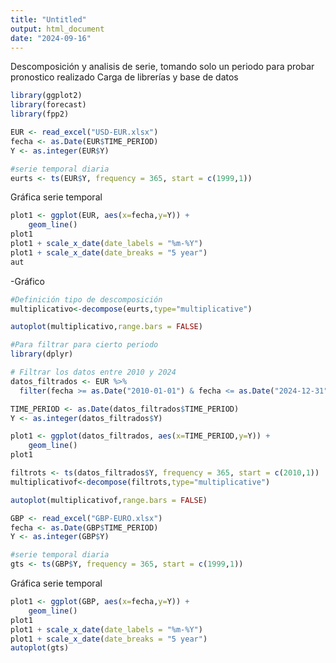 ```yaml
---
title: "Untitled"
output: html_document
date: "2024-09-16"
---
```

Descomposición y analisis de serie, tomando solo un periodo para probar pronostico realizado
Carga de librerías y base de datos
```r
library(ggplot2)
library(forecast)
library(fpp2)

EUR <- read_excel("USD-EUR.xlsx")
fecha <- as.Date(EUR$TIME_PERIOD)
Y <- as.integer(EUR$Y)

#serie temporal diaria
eurts <- ts(EUR$Y, frequency = 365, start = c(1999,1))
```


Gráfica serie temporal
```r
plot1 <- ggplot(EUR, aes(x=fecha,y=Y)) + 
    geom_line() 
plot1
plot1 + scale_x_date(date_labels = "%m-%Y")
plot1 + scale_x_date(date_breaks = "5 year")
aut
```

-Gráfico
```r
#Definición tipo de descomposición
multiplicativo<-decompose(eurts,type="multiplicative")

autoplot(multiplicativo,range.bars = FALSE) 
```

```r
#Para filtrar para cierto periodo
library(dplyr)

# Filtrar los datos entre 2010 y 2024
datos_filtrados <- EUR %>%
  filter(fecha >= as.Date("2010-01-01") & fecha <= as.Date("2024-12-31"))

TIME_PERIOD <- as.Date(datos_filtrados$TIME_PERIOD)
Y <- as.integer(datos_filtrados$Y)

plot1 <- ggplot(datos_filtrados, aes(x=TIME_PERIOD,y=Y)) + 
    geom_line() 
plot1

filtrots <- ts(datos_filtrados$Y, frequency = 365, start = c(2010,1))
multiplicativof<-decompose(filtrots,type="multiplicative")

autoplot(multiplicativof,range.bars = FALSE) 
```

```r
GBP <- read_excel("GBP-EURO.xlsx")
fecha <- as.Date(GBP$TIME_PERIOD)
Y <- as.integer(GBP$Y)

#serie temporal diaria
gts <- ts(GBP$Y, frequency = 365, start = c(1999,1))
```


Gráfica serie temporal
```r
plot1 <- ggplot(GBP, aes(x=fecha,y=Y)) + 
    geom_line() 
plot1
plot1 + scale_x_date(date_labels = "%m-%Y")
plot1 + scale_x_date(date_breaks = "5 year")
autoplot(gts)
```
